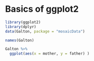 # Basics of ggplot2

```r
library(ggplot2)
library(dplyr)
data(Galton, package = "mosaicData")
```

```r
names(Galton)
```

```r
Galton %>%
  ggplot(aes(x = mother, y = father) )
```